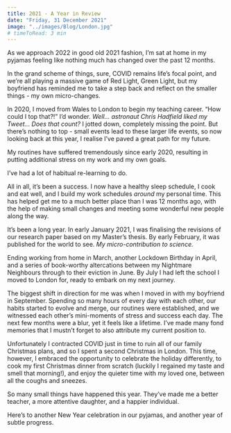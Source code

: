 ```yaml
---
title: 2021 - A Year in Review
date: "Friday, 31 December 2021"
image: "../images/Blog/London.jpg"
# timeToRead: 3 min
---
```


As we approach 2022 in good old 2021 fashion, I’m sat at home in my pyjamas feeling like nothing much has changed over the past 12 months.

In the grand scheme of things, sure, COVID remains life’s focal point, and we’re all playing a massive game of Red Light, Green Light, but my boyfriend has reminded me to take a step back and reflect on the smaller things - my own micro-changes.

In 2020, I moved from Wales to London to begin my teaching career. “How could I top that?!” I’d wonder. _Well... astronaut Chris Hadfield liked my Tweet... Does that count?_ I jotted down, completely missing the point. But there’s nothing to top - small events lead to these larger life events, so now looking back at this year, I realise I’ve paved a great path for my future.

My routines have suffered tremendously since early 2020, resulting in putting additional stress on my work and my own goals.

I’ve had a lot of habitual re-learning to do.

All in all, it’s been a success. I now have a healthy sleep schedule, I cook and eat well, and I build my work schedules _around_ my personal time. This has helped get me to a much better place than I was 12 months ago, with the help of making small changes and meeting some wonderful new people along the way.

It’s been a long year. In early January 2021, I was finalising the revisions of our research paper based on my Master’s thesis. By early February, it was published for the world to see. _My micro-contribution to science._

Ending working from home in March, another Lockdown Birthday in April, and a series of book-worthy altercations between my Nightmare Neighbours through to their eviction in June. By July I had left the school I moved to London for, ready to embark on my next journey.

The biggest shift in direction for me was when I moved in with my boyfriend in September. Spending so many hours of every day with each other, our habits started to evolve and merge, our routines were established, and we witnessed each other’s mini-moments of stress and success each day. The next few months were a blur, yet it feels like a lifetime. I’ve made many fond memories that I mustn’t forget to also attribute my current position to.

Unfortunately I contracted COVID just in time to ruin all of our family Christmas plans, and so I spent a second Christmas in London. This time, however, I embraced the opportunity to celebrate the holiday differently, to cook my first Christmas dinner from scratch (luckily I regained my taste and smell that morning!), and enjoy the quieter time with my loved one, between all the coughs and sneezes.

So many small things have happened this year. They’ve made me a better teacher, a more attentive daughter, and a happier individual.

Here’s to another New Year celebration in our pyjamas, and another year of subtle progress.
